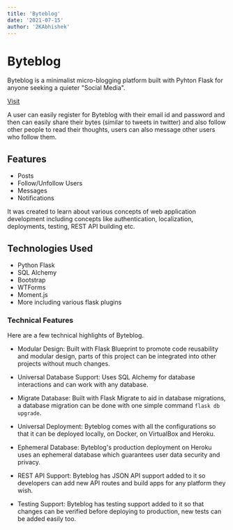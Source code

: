 ```yaml
---
title: 'Byteblog'
date: '2021-07-15'
author: '2KAbhishek'
---
```


# Byteblog

Byteblog is a minimalist micro-blogging platform built with Pyhton Flask for anyone seeking a quieter "Social Media".

[Visit](https://byteblog.herokuapp.com)

A user can easily register for Byteblog with their email id and password and then can easily share their bytes (similar to tweets in twitter) and also follow other people to read their thoughts, users can also message other users who follow them.

## Features

-   Posts
-   Follow/Unfollow Users
-   Messages
-   Notifications

It was created to learn about various concepts of web application development including concepts like authentication, localization, deployments, testing, REST API building etc.

## Technologies Used

-   Python Flask
-   SQL Alchemy
-   Bootstrap
-   WTForms
-   Moment.js
-   More including various flask plugins

### Technical Features

Here are a few technical highlights of Byteblog.

-   Modular Design:
    Built with Flask Blueprint to promote code reusability and modular design, parts of this project can be integrated into other projects without much changes.

-   Universal Database Support:
    Uses SQL Alchemy for database interactions and can work with any database.

-   Migrate Database:
    Built with Flask Migrate to aid in database migrations, a database migration can be done with one simple command `flask db upgrade`.

-   Universal Deployment:
    Byteblog comes with all the configurations so that it can be deployed locally, on Docker, on VirtualBox and Heroku.

-   Ephemeral Database:
    Byteblog's production deployment on Heroku uses an ephemeral database which guarantees user data security and privacy.

-   REST API Support:
    Byteblog has JSON API support added to it so developers can add new API routes and build apps for any platform they wish.

-   Testing Support:
    Byteblog has testing support added to it so that changes can be verified before deploying to production, new tests can be added easily too.
